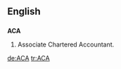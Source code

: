 ==English==

==={{initialism}}===
'''ACA'''

# Associate Chartered Accountant.

[[de:ACA]]
[[tr:ACA]]